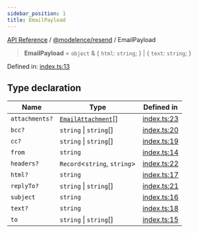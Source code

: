 ```yaml
---
sidebar_position: 1
title: EmailPayload
---
```


[API Reference](/api-reference/@modelence/resend/type-aliases/../../../index) / [@modelence/resend](/api-reference/@modelence/resend/type-aliases/../index) / EmailPayload

> **EmailPayload** = `object` & \{ `html`: `string`; \} \| \{ `text`: `string`; \}

Defined in: [index.ts:13](https://github.com/modelence/modelence/blob/92e8ef3b8e17265b22cb987ecf6083303a9d1782/packages/resend/src/index.ts#L13)

## Type declaration

| Name | Type | Defined in |
| ------ | ------ | ------ |
| `attachments?` | [`EmailAttachment`](/api-reference/@modelence/resend/type-aliases/EmailAttachment)[] | [index.ts:23](https://github.com/modelence/modelence/blob/92e8ef3b8e17265b22cb987ecf6083303a9d1782/packages/resend/src/index.ts#L23) |
| `bcc?` | `string` \| `string`[] | [index.ts:20](https://github.com/modelence/modelence/blob/92e8ef3b8e17265b22cb987ecf6083303a9d1782/packages/resend/src/index.ts#L20) |
| `cc?` | `string` \| `string`[] | [index.ts:19](https://github.com/modelence/modelence/blob/92e8ef3b8e17265b22cb987ecf6083303a9d1782/packages/resend/src/index.ts#L19) |
| `from` | `string` | [index.ts:14](https://github.com/modelence/modelence/blob/92e8ef3b8e17265b22cb987ecf6083303a9d1782/packages/resend/src/index.ts#L14) |
| `headers?` | `Record`\<`string`, `string`\> | [index.ts:22](https://github.com/modelence/modelence/blob/92e8ef3b8e17265b22cb987ecf6083303a9d1782/packages/resend/src/index.ts#L22) |
| `html?` | `string` | [index.ts:17](https://github.com/modelence/modelence/blob/92e8ef3b8e17265b22cb987ecf6083303a9d1782/packages/resend/src/index.ts#L17) |
| `replyTo?` | `string` \| `string`[] | [index.ts:21](https://github.com/modelence/modelence/blob/92e8ef3b8e17265b22cb987ecf6083303a9d1782/packages/resend/src/index.ts#L21) |
| `subject` | `string` | [index.ts:16](https://github.com/modelence/modelence/blob/92e8ef3b8e17265b22cb987ecf6083303a9d1782/packages/resend/src/index.ts#L16) |
| `text?` | `string` | [index.ts:18](https://github.com/modelence/modelence/blob/92e8ef3b8e17265b22cb987ecf6083303a9d1782/packages/resend/src/index.ts#L18) |
| `to` | `string` \| `string`[] | [index.ts:15](https://github.com/modelence/modelence/blob/92e8ef3b8e17265b22cb987ecf6083303a9d1782/packages/resend/src/index.ts#L15) |
